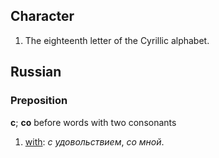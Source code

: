 == Character ==
#The eighteenth letter of the Cyrillic alphabet.

== Russian ==
===Preposition===
'''с'''; '''со''' before words with two consonants

# [[with]]: ''с удовольствием'', ''со мной''.